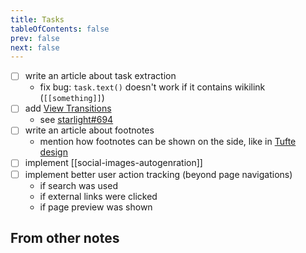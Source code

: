```yaml
---
title: Tasks
tableOfContents: false
prev: false
next: false
---
```


- [ ] write an article about task extraction
  - fix bug: `task.text()` doesn't work if it contains wikilink (`[[something]]`)
- [ ] add [View Transitions](https://docs.astro.build/en/guides/view-transitions/)
  - see [starlight#694](https://github.com/withastro/starlight/pull/694#issuecomment-2021611520)
- [ ] write an article about footnotes
  - mention how footnotes can be shown on the side, like in [Tufte design](https://edwardtufte.github.io/tufte-css/)
- [ ] implement [[social-images-autogenration]]
- [ ] implement better user action tracking (beyond page navigations)
  - if search was used
  - if external links were clicked
  - if page preview was shown

## From other notes


<TaskList />
